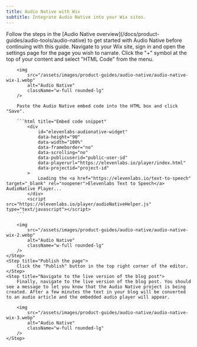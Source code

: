 ```yaml
---
title: Audio Native with Wix
subtitle: Integrate Audio Native into your Wix sites.
---
```


<Info>
  Follow the steps in the [Audio Native overview](/docs/product-guides/audio-tools/audio-native) to
  get started with Audio Native before continuing with this guide.
</Info>

<Steps>
    <Step title="Add HTML to your blog post">
        Navigate to your Wix site, sign in and open the settings page for the page you wish to narrate.
    </Step>
    <Step title="Add the embed code to your blog post">
        Click the "+" symbol at the top of your content and select "HTML Code" from the menu.

        <img
            src="/assets/images/product-guides/audio-native/audio-native-wix-1.webp"
            alt="Audio Native"
            className="w-full rounded-lg"
        />

        Paste the Audio Native embed code into the HTML box and click "Save".

        ```html title="Embed code snippet"
            <div
                id="elevenlabs-audionative-widget"
                data-height="90"
                data-width="100%"
                data-frameborder="no"
                data-scrolling="no"
                data-publicuserid="public-user-id"
                data-playerurl="https://elevenlabs.io/player/index.html"
                data-projectid="project-id"
            >
                Loading the <a href="https://elevenlabs.io/text-to-speech" target="_blank" rel="noopener">Elevenlabs Text to Speech</a> AudioNative Player...
            </div>
            <script src="https://elevenlabs.io/player/audioNativeHelper.js" type="text/javascript"></script>
        ```

        <img
            src="/assets/images/product-guides/audio-native/audio-native-wix-2.webp"
            alt="Audio Native"
            className="w-full rounded-lg"
        />
    </Step>
    <Step title="Publish the page">
        Click the "Publish" button in the top right corner of the editor.
    </Step>
    <Step title="Navigate to the live version of the blog post">
        Finally, navigate to the live version of the blog post. You should see a message to let you know that the Audio Native project is being created. After a few minutes the text in your blog will be converted to an audio article and the embedded audio player will appear.

        <img
            src="/assets/images/product-guides/audio-native/audio-native-wix-3.webp"
            alt="Audio Native"
            className="w-full rounded-lg"
        />
    </Step>

</Steps>
